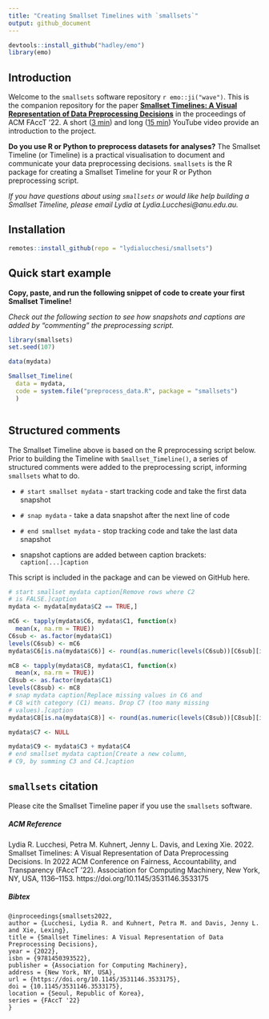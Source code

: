 ```yaml
---
title: "Creating Smallset Timelines with `smallsets`"
output: github_document
---
```


```r
devtools::install_github("hadley/emo")
library(emo)
```

## Introduction 

Welcome to the `smallsets` software repository `r emo::ji("wave")`. This is the companion repository for the paper [**Smallset Timelines: A Visual Representation of Data Preprocessing Decisions**](https://dl.acm.org/doi/abs/10.1145/3531146.3533175) in the proceedings of ACM FAccT '22. A short ([3 min](https://www.youtube.com/watch?v=_fpn02h3IUo)) and long ([15 min](https://www.youtube.com/watch?v=I_ksOv6rj1Y)) YouTube video provide an introduction to the project.

**Do you use R or Python to preprocess datasets for analyses?** The Smallset Timeline (or Timeline) is a practical visualisation to document and communicate your data preprocessing decisions. `smallsets` is the R package for creating a Smallset Timeline for your R or Python preprocessing script.

*If you have questions about using `smallsets` or would like help building a Smallset Timeline, please email Lydia at Lydia.Lucchesi@anu.edu.au.*

## Installation

```r
remotes::install_github(repo = "lydialucchesi/smallsets")
```

## Quick start example

**Copy, paste, and run the following snippet of code to create your first Smallset Timeline!**

*Check out the following section to see how snapshots and captions are added by "commenting" the preprocessing script.*
```r
library(smallsets)
set.seed(107)

data(mydata)

Smallset_Timeline(
  data = mydata,
  code = system.file("preprocess_data.R", package = "smallsets")
  )
```

```r

```

## Structured comments

The Smallset Timeline above is based on the R preprocessing script below. Prior to building the Timeline with `Smallset_Timeline()`, a series of structured comments were added to the preprocessing script, informing `smallsets` what to do.

* `# start smallset mydata`  - start tracking code and take the first data snapshot
* `# snap mydata` - take a data snapshot after the next line of code
* `# end smallset mydata` - stop tracking code and take the last data snapshot

* snapshot captions are added between caption brackets: `caption[...]caption`

This script is included in the package and can be viewed on GitHub here.
```r
# start smallset mydata caption[Remove rows where C2 
# is FALSE.]caption
mydata <- mydata[mydata$C2 == TRUE,]

mC6 <- tapply(mydata$C6, mydata$C1, function(x)
  mean(x, na.rm = TRUE))
C6sub <- as.factor(mydata$C1)
levels(C6sub) <- mC6
mydata$C6[is.na(mydata$C6)] <- round(as.numeric(levels(C6sub))[C6sub][is.na(mydata$C6)], 2)

mC8 <- tapply(mydata$C8, mydata$C1, function(x)
  mean(x, na.rm = TRUE))
C8sub <- as.factor(mydata$C1)
levels(C8sub) <- mC8
# snap mydata caption[Replace missing values in C6 and 
# C8 with category (C1) means. Drop C7 (too many missing 
# values).]caption
mydata$C8[is.na(mydata$C8)] <- round(as.numeric(levels(C8sub))[C8sub][is.na(mydata$C8)], 2)

mydata$C7 <- NULL

mydata$C9 <- mydata$C3 + mydata$C4
# end smallset mydata caption[Create a new column, 
# C9, by summing C3 and C4.]caption
```

## `smallsets` citation

Please cite the Smallset Timeline paper if you use the `smallsets` software.

##### ACM Reference
Lydia R. Lucchesi, Petra M. Kuhnert, Jenny L. Davis, and Lexing Xie. 2022. Smallset Timelines: A Visual Representation of Data Preprocessing Decisions. In 2022 ACM Conference on Fairness, Accountability, and Transparency (FAccT '22). Association for Computing Machinery, New York, NY, USA, 1136–1153. https://doi.org/10.1145/3531146.3533175

##### Bibtex
```
@inproceedings{smallsets2022, 
author = {Lucchesi, Lydia R. and Kuhnert, Petra M. and Davis, Jenny L. and Xie, Lexing}, 
title = {Smallset Timelines: A Visual Representation of Data Preprocessing Decisions}, 
year = {2022}, 
isbn = {9781450393522}, 
publisher = {Association for Computing Machinery}, 
address = {New York, NY, USA}, 
url = {https://doi.org/10.1145/3531146.3533175}, 
doi = {10.1145/3531146.3533175}, 
location = {Seoul, Republic of Korea}, 
series = {FAccT '22}
}
```